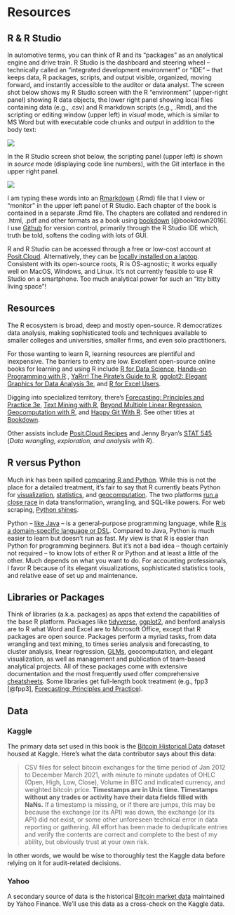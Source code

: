 # Resources

## R & R Studio

In automotive terms, you can think of R and its "packages" as an analytical engine and drive train. R Studio is the dashboard and steering wheel – technically called an "integrated development environment" or "IDE" – that keeps data, R packages, scripts, and output visible, organized, moving forward, and instantly accessible to the auditor or data analyst. The screen shot below shows my R Studio screen with the R "environment" (upper-right panel) showing R data objects, the lower right panel showing local files containing data (e.g., .csv) and R markdown scripts (e.g., .Rmd), and the scripting or editing window (upper left) in *visual* mode, which is similar to MS Word but with executable code chunks and output in addition to the body text:

![](images/clipboard-2868608260.png)

In the R Studio screen shot below, the scripting panel (upper left) is shown in *source* mode (displaying code line numbers), with the Git interface in the upper right panel.

![](images/clipboard-3778416653.png)

I am typing these words into an [Rmarkdown](https://rmarkdown.rstudio.com/) (.Rmd) file that I view or "monitor" in the upper left panel of R Studio. Each chapter of the book is contained in a separate .Rmd file. The chapters are collated and rendered in .html, .pdf and other formats as a book using [bookdown](https://bookdown.org/) [@bookdown2016]. I use [Github](https://github.com/kschulzke/AICPA-Power-Play) for version control, primarily through the R Studio IDE which, truth be told, softens the coding with lots of GUI.

R and R Studio can be accessed through a free or low-cost account at [Posit.Cloud](https://posit.cloud/). Alternatively, they can be [locally installed on a laptop](https://rstudio-education.github.io/hopr/starting.html). Consistent with its open-source roots, R is OS-agnostic; it works equally well on MacOS, Windows, and Linux. It's not currently feasible to use R Studio on a smartphone. Too much analytical power for such an "itty bitty living space"!

## Resources

The R ecosystem is broad, deep and mostly open-source. R democratizes data analysis, making sophisticated tools and techniques available to smaller colleges and universities, smaller firms, and even solo practitioners.

For those wanting to learn R, learning resources are plentiful and inexpensive. The barriers to entry are low. Excellent open-source online books for learning and using R include [R for Data Science](https://r4ds.hadley.nz/), [Hands-on Programming with R](https://rstudio-education.github.io/hopr/)., [YaRrr! The Pirate's Guide to R](https://bookdown.org/ndphillips/YaRrr/), [ggplot2: Elegant Graphics for Data Analysis 3e](https://ggplot2-book.org/preface-3e), and [R for Excel Users](https://rstudio-conf-2020.github.io/r-for-excel/).

Digging into specialized territory, there's [Forecasting: Principles and Practice 3e](https://otexts.com/fpp3/), [Text Mining with R](https://www.tidytextmining.com/), [Beyond Multiple Linear Regression](https://bookdown.org/roback/bookdown-BeyondMLR/), [Geocomputation with R](https://r.geocompx.org/), and [Happy Git With R](https://happygitwithr.com/). See other titles at [Bookdown](https://bookdown.org/).

Other assists include [Posit.Cloud Recipes](https://posit.cloud/learn/recipes) and Jenny Bryan's [STAT 545](https://stat545.com/index.html) (*Data wrangling, exploration, and analysis with R*).

## R versus Python

Much ink has been spilled [comparing R and Python](https://www.datacamp.com/blog/all-about-r). While this is not the place for a detailed treatment, it's fair to say that R currently beats Python for [visualization](https://r-graph-gallery.com/), [statistics](https://moderndive.com/ "Statistical Inference via Data Science"), and [geocomputation](https://r.geocompx.org/ "Geocomputation in R"). The two platforms [run a close race](https://towardsdatascience.com/using-chatgpt-to-translate-r-code-to-python-effed461037e) in data transformation, wrangling, and SQL-like powers. For web scraping, [Python shines](https://www.geeksforgeeks.org/python-web-scraping-tutorial/).

Python -- [like Java](https://www.bmc.com/blogs/python-vs-java/) -- is a general-purpose programming language, while [R is a domain-specific language or DSL](https://www.datacamp.com/blog/all-about-r). Compared to Java, Python is much easier to learn but doesn't run as fast. My view is that R is easier than Python for programming beginners. But it's not a bad idea -- though certainly not required -- to know lots of either R or Python and at least a little of the other. Much depends on what you want to do. For accounting professionals, I favor R because of its elegant visualizations, sophisticated statistics tools, and relative ease of set up and maintenance.

## Libraries or Packages

Think of libraries (a.k.a. packages) as apps that extend the capabilities of the base R platform. Packages like [tidyverse](https://www.tidyverse.org/), [ggplot2](https://ggplot2-book.org/), and benford.analysis are to R what Word and Excel are to Microsoft Office, except that R packages are open source. Packages perform a myriad tasks, from data wrangling and text mining, to times series analysis and forecasting, to cluster analysis, linear regression, [GLMs](https://bookdown.org/roback/bookdown-BeyondMLR/ "Beyond MLR"), geocomputation, and elegant visualization, as well as management and publication of team-based analytical projects. All of these packages come with extensive documentation and the most frequently used offer comprehensive [cheatsheets](https://posit.co/resources/cheatsheets/). Some libraries get full-length book treatment (e.g., fpp3 [@fpp3], [Forecasting: Principles and Practice](https://otexts.com/fpp3/ "fpp3")).

## Data

### Kaggle

The primary data set used in this book is the [Bitcoin Historical Data](https://www.kaggle.com/datasets/mczielinski/bitcoin-historical-data "Kaggle data") dataset housed at Kaggle. Here's what the data contributor says about this data:

> CSV files for select bitcoin exchanges for the time period of Jan 2012 to December March 2021, with minute to minute updates of OHLC (Open, High, Low, Close), Volume in BTC and indicated currency, and weighted bitcoin price. **Timestamps are in Unix time. Timestamps without any trades or activity have their data fields filled with NaNs.** If a timestamp is missing, or if there are jumps, this may be because the exchange (or its API) was down, the exchange (or its API) did not exist, or some other unforeseen technical error in data reporting or gathering. All effort has been made to deduplicate entries and verify the contents are correct and complete to the best of my ability, but obviously trust at your own risk.

In other words, we would be wise to thoroughly test the Kaggle data before relying on it for audit-related decisions.

### Yahoo

A secondary source of data is the historical [Bitcoin market data](https://finance.yahoo.com/quote/BTC-USD/history "Yahoo data") maintained by Yahoo Finance. We'll use this data as a cross-check on the Kaggle data.
